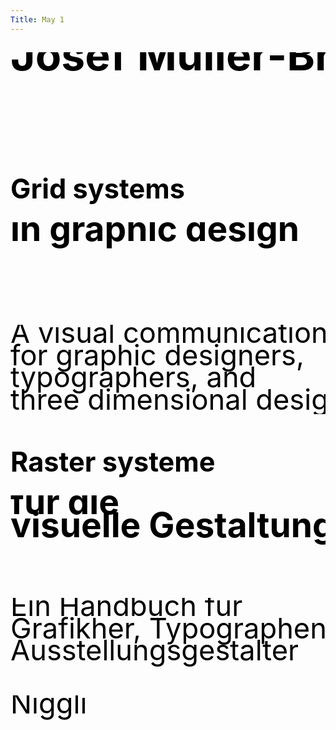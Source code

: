 ```yaml
---
Title: May 1
---
```




<Metatags
  title="May 1 | CSS Grid a day"
  description="An example of using CSS grid every day, from May 1–31st, 2019."
  thumbnail=""
  url="https://cssgrid30.brett.cool"
  pathname="/may-1"
/>

<div className={CanvasStyles.main}>
  <div className={BookStyles.container}>
    <div className={BookStyles.aspectratio}>
      <div className={BookStyles.cover}>
        <div className={BookStyles.grid}>
          <h2 className={BookStyles.author}>
            <svg viewBox="0 0 156 44">
              <text x="0" y="9">
                Josef Müller-Brockmann
              </text>
            </svg>
          </h2>
          <h1 className={BookStyles.engTitle}>
            <svg viewBox="0 0 326 44">
              <text x="0" y="34">
                Grid systems
              </text>
            </svg>
          </h1>
          <h3 className={BookStyles.engSubtitle}>
            <svg viewBox="0 0 150 44">
              <text x="0" y="9">
                in graphic design
              </text>
            </svg>
          </h3>
          <p className={BookStyles.engDescription}>
            <svg viewBox="0 0 156 44">
              <text x="0" y="9">
                A visual communication manual
              </text>
              <text x="0" y="20">
                for graphic designers,
              </text>
              <text x="0" y="31">
                typographers, and
              </text>
              <text x="0" y="42">
                three dimensional designers
              </text>
            </svg>
          </p>
          <h1 className={BookStyles.gerTitle}>
            <svg viewBox="0 0 326 44">
              <text x="0" y="34">
                Raster systeme
              </text>
            </svg>
          </h1>
          <h3 className={BookStyles.gerSubtitle}>
            <svg viewBox="0 0 150 44">
              <text x="0" y="9">
                für die
              </text>
              <text x="0" y="20">
                visuelle Gestaltung
              </text>
            </svg>
          </h3>
          <p className={BookStyles.gerDescription}>
            <svg viewBox="0 0 156 44">
              <text x="0" y="9">
                Ein Handbuch für
              </text>
              <text x="0" y="20">
                Grafikher, Typographen und
              </text>
              <text x="0" y="31">
                Ausstellungsgestalter
              </text>
            </svg>
          </p>
          <p className={BookStyles.publisher}>
            <svg viewBox="0 0 156 13">
              <text x="0" y="9">
                Niggli
              </text>
            </svg>
          </p>
        </div>
      </div>
    </div>
  </div>
</div>

<Footer date={1} />
